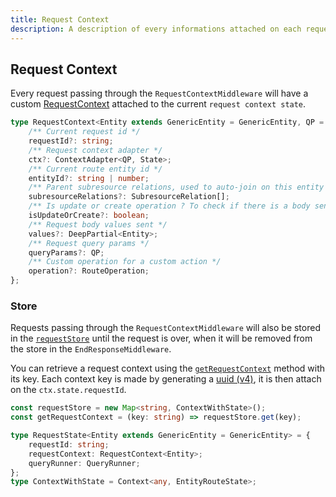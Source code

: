 ```yaml
---
title: Request Context
description: A description of every informations attached on each request.
---
```


## Request Context

Every request passing through the `RequestContextMiddleware` will have a custom
[RequestContext](/definitions#requestcontext) attached to the current `request context state`.

```typescript
type RequestContext<Entity extends GenericEntity = GenericEntity, QP = QueryParams, State = Record<string, any>> = {
    /** Current request id */
    requestId?: string;
    /** Request context adapter */
    ctx?: ContextAdapter<QP, State>;
    /** Current route entity id */
    entityId?: string | number;
    /** Parent subresource relations, used to auto-join on this entity's relation inverse side */
    subresourceRelations?: SubresourceRelation[];
    /** Is update or create operation ? To check if there is a body sent */
    isUpdateOrCreate?: boolean;
    /** Request body values sent */
    values?: DeepPartial<Entity>;
    /** Request query params */
    queryParams?: QP;
    /** Custom operation for a custom action */
    operation?: RouteOperation;
};
```

### Store

Requests passing through the `RequestContextMiddleware` will also be stored in the
[`requestStore`](/definitions#const-requeststore) until the request is over, when it will be removed from the store in
the `EndResponseMiddleware`.

You can retrieve a request context using the [`getRequestContext`](/definitions#getrequestcontext) method with its key.
Each context key is made by generating a [uuid (v4)](https://github.com/uuidjs/uuid), it is then attach on the
`ctx.state.requestId`.

```typescript
const requestStore = new Map<string, ContextWithState>();
const getRequestContext = (key: string) => requestStore.get(key);

type RequestState<Entity extends GenericEntity = GenericEntity> = {
    requestId: string;
    requestContext: RequestContext<Entity>;
    queryRunner: QueryRunner;
};
type ContextWithState = Context<any, EntityRouteState>;
```
